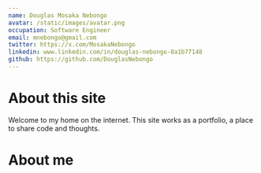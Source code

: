 ```yaml
---
name: Douglas Mosaka Nebongo
avatar: /static/images/avatar.png
occupation: Software Engineer
email: mnebongo@gmail.com
twitter: https://x.com/MosakaNebongo
linkedin: www.linkedin.com/in/douglas-nebongo-8a1b77148
github: https://github.com/DouglasNebongo
---
```


# About this site

Welcome to my home on the internet. This site works as a portfolio, a place to share code and thoughts.

# **About me**
